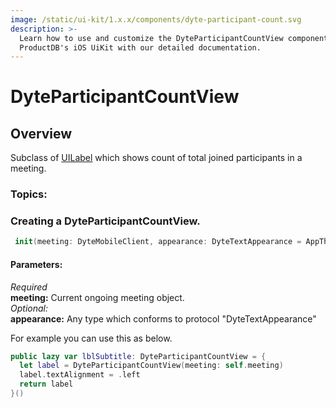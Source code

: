 ```yaml
---
image: /static/ui-kit/1.x.x/components/dyte-participant-count.svg
description: >-
  Learn how to use and customize the DyteParticipantCountView component in
  ProductDB's iOS UiKit with our detailed documentation.
---
```


# DyteParticipantCountView
## Overview
Subclass of [UILabel](https://developer.apple.com/documentation/uikit/uilabel) which shows count of total joined participants in a meeting.

### Topics:
### Creating a DyteParticipantCountView. 

```swift
 init(meeting: DyteMobileClient, appearance: DyteTextAppearance = AppTheme.shared.participantCountAppearance) {
```
#### Parameters:
*Required*  
**meeting:** Current ongoing meeting object.     
*Optional:*    
**appearance:** Any type which conforms to protocol "DyteTextAppearance"

For example you can use this as below. 

```swift
public lazy var lblSubtitle: DyteParticipantCountView = {
  let label = DyteParticipantCountView(meeting: self.meeting)
  label.textAlignment = .left
  return label
}()
```

<head>
  <title>iOS DyteParticipantCountView</title>
</head>
